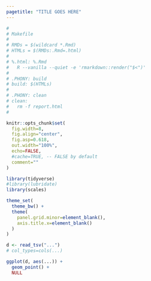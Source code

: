 ```yaml
---
pagetitle: "TITLE GOES HERE"
---
```


```r

#
# Makefile
#
# RMDs = $(wildcard *.Rmd)
# HTMLs = $(RMDs:.Rmd=.html)
# 
# %.html: %.Rmd
# 	R --vanilla --quiet -e 'rmarkdown::render("$<")'
# 
# .PHONY: build
# build: $(HTMLs)
# 
# .PHONY: clean
# clean:
# 	rm -f report.html
#

knitr::opts_chunk$set(
  fig.width=8,
  fig.align="center",
  fig.asp=0.618,
  out.width="100%",
  echo=FALSE,
  #cache=TRUE, -- FALSE by default
  comment=""
)

library(tidyverse)
#library(lubridate)
library(scales)

theme_set(
  theme_bw() +
  theme(
    panel.grid.minor=element_blank(),
    axis.title.x=element_blank()
  )
)

```

```r

d <- read_tsv("...")
# col_types=cols(...)

```

```r

ggplot(d, aes(...)) +
  geom_point() +
  NULL

```

